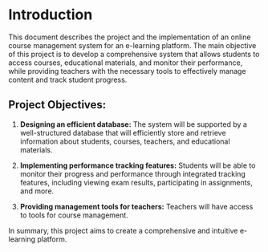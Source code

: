 # Introduction

This document describes the project and the implementation of an online course management system for an e-learning platform. The main objective of this project is to develop a comprehensive system that allows students to access courses, educational materials, and monitor their performance, while providing teachers with the necessary tools to effectively manage content and track student progress.

## Project Objectives:

1. **Designing an efficient database:** The system will be supported by a well-structured database that will efficiently store and retrieve information about students, courses, teachers, and educational materials.

2. **Implementing performance tracking features:** Students will be able to monitor their progress and performance through integrated tracking features, including viewing exam results, participating in assignments, and more.

3. **Providing management tools for teachers:** Teachers will have access to tools for course management.

In summary, this project aims to create a comprehensive and intuitive e-learning platform.
